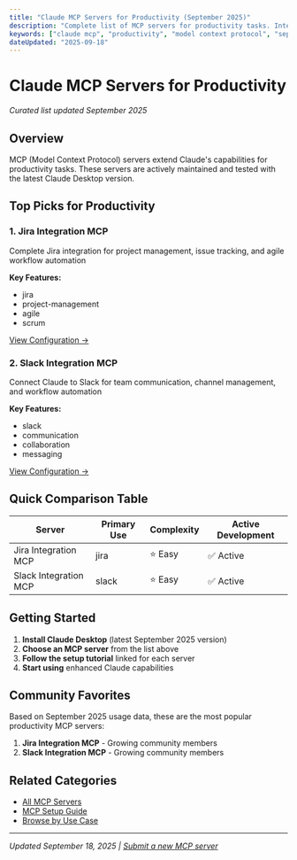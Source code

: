 ```yaml
---
title: "Claude MCP Servers for Productivity (September 2025)"
description: "Complete list of MCP servers for productivity tasks. Integration guides and setup instructions included."
keywords: ["claude mcp", "productivity", "model context protocol", "september 2025"]
dateUpdated: "2025-09-18"
---
```


# Claude MCP Servers for Productivity

*Curated list updated September 2025*

## Overview

MCP (Model Context Protocol) servers extend Claude's capabilities for productivity tasks. These servers are actively maintained and tested with the latest Claude Desktop version.

## Top Picks for Productivity


### 1. Jira Integration MCP

Complete Jira integration for project management, issue tracking, and agile workflow automation

**Key Features:**
- jira
- project-management
- agile
- scrum

[View Configuration →](/mcp/jira-integration)


### 2. Slack Integration MCP

Connect Claude to Slack for team communication, channel management, and workflow automation

**Key Features:**
- slack
- communication
- collaboration
- messaging

[View Configuration →](/mcp/slack-integration)


## Quick Comparison Table

| Server | Primary Use | Complexity | Active Development |
|--------|-------------|------------|-------------------|
| Jira Integration MCP | jira | ⭐ Easy | ✅ Active |
| Slack Integration MCP | slack | ⭐ Easy | ✅ Active |

## Getting Started

1. **Install Claude Desktop** (latest September 2025 version)
2. **Choose an MCP server** from the list above
3. **Follow the setup tutorial** linked for each server
4. **Start using** enhanced Claude capabilities

## Community Favorites

Based on September 2025 usage data, these are the most popular productivity MCP servers:

1. **Jira Integration MCP** - Growing community members
2. **Slack Integration MCP** - Growing community members

## Related Categories

- [All MCP Servers](/mcp)
- [MCP Setup Guide](/mcp)
- [Browse by Use Case](/guides)

---

*Updated September 18, 2025 | [Submit a new MCP server](/submit)*
